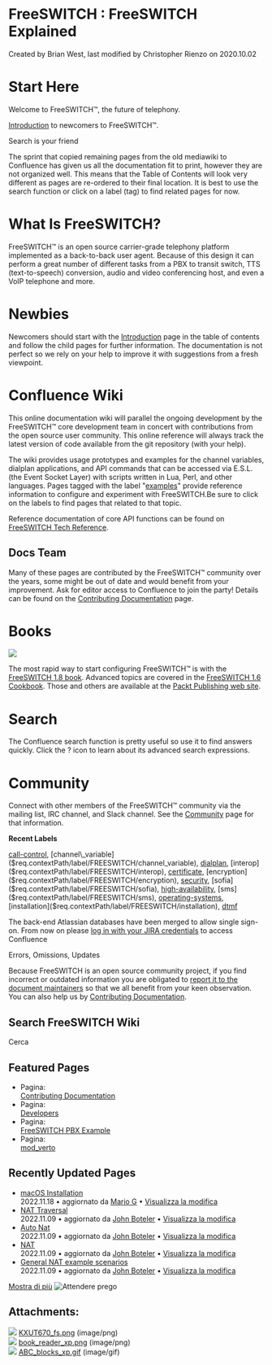 
#   FreeSWITCH : FreeSWITCH Explained 

 Created by  Brian West, last modified by  Christopher Rienzo on 2020.10.02

# Start Here  

Welcome to FreeSWITCH™, the future of telephony.

[Introduction](./Introduction/index.mdx#api) to newcomers to FreeSWITCH™.

  
Search is your friend

The sprint that copied remaining pages from the old mediawiki to Confluence has given us all the documentation fit to print, however they are not organized well. This means that the Table of Contents will look very different as pages are re-ordered to their final location. It is best to use the search function or click on a label (tag) to find related pages for now.

  
# What Is FreeSWITCH?

FreeSWITCH™ is an open source carrier-grade telephony platform implemented as a back-to-back user agent. Because of this design it can perform a great number of different tasks from a PBX to transit switch, TTS (text-to-speech) conversion, audio and video conferencing host, and even a VoIP telephone and more.

# Newbies

Newcomers should start with the [Introduction](./Introduction/index.mdx#api) page in the table of contents and follow the child pages for further information. The documentation is not perfect so we rely on your help to improve it with suggestions from a fresh viewpoint.

# Confluence Wiki

This online documentation wiki will parallel the ongoing development by the FreeSWITCH™ core development team in concert with contributions from the open source user community. This online reference will always track the latest version of code available from the git repository (with your help).

The wiki provides usage prototypes and examples for the channel variables, dialplan applications, and API commands that can be accessed via E.S.L. (the Event Socket Layer) with scripts written in Lua, Perl, and other languages. Pages tagged with the label "[examples](https://freeswitch.org/confluence/label/FREESWITCH/examples)" provide reference information to configure and experiment with FreeSWITCH.Be sure to click on the labels to find pages that related to that topic.

Reference documentation of core API functions can be found on [FreeSWITCH Tech Reference](http://docs.freeswitch.org/).

## Docs Team

Many of these pages are contributed by the FreeSWITCH™ community over the years, some might be out of date and would benefit from your improvement. Ask for editor access to Confluence to join the party! Details can be found on the [Contributing Documentation](Community/Contributing-Documentation/index.mdx#about) page.

  
# Books

![](/attachments/1048580/2162730.png)

The most rapid way to start configuring FreeSWITCH™ is with the [FreeSWITCH 1.8 book](https://www.packtpub.com/product/freeswitch-1-8/9781785889134). Advanced topics are covered in the [FreeSWITCH 1.6 Cookbook](https://www.packtpub.com/product/freeswitch-1-6-cookbook/9781785280917). Those and others are available at the [Packt Publishing web site](https://www.packtpub.com/catalogsearch/result/?q=freeswitch).

# Search

The Confluence search function is pretty useful so use it to find answers quickly. Click the ? icon to learn about its advanced search expressions.

# Community

Connect with other members of the FreeSWITCH™ community via the mailing list, IRC channel, and Slack channel. See the [Community](Community/index.mdx#irc) page for that information.
  
  
**Recent Labels**

[call-control]($req.contextPath/label/FREESWITCH/call-control), [channel\_variable]($req.contextPath/label/FREESWITCH/channel_variable), [dialplan]($req.contextPath/label/FREESWITCH/dialplan), [interop]($req.contextPath/label/FREESWITCH/interop), [certificate]($req.contextPath/label/FREESWITCH/certificate), [encryption]($req.contextPath/label/FREESWITCH/encryption), [security]($req.contextPath/label/FREESWITCH/security), [sofia]($req.contextPath/label/FREESWITCH/sofia), [high-availability]($req.contextPath/label/FREESWITCH/high-availability), [sms]($req.contextPath/label/FREESWITCH/sms), [operating-systems]($req.contextPath/label/FREESWITCH/operating-systems), [installation]($req.contextPath/label/FREESWITCH/installation), [dtmf]($req.contextPath/label/FREESWITCH/dtmf) 

The back-end Atlassian databases have been merged to allow single sign-on. From now on please [log in with your JIRA credentials](https://jira.freeswitch.org) to access Confluence

Errors, Omissions, Updates

Because FreeSWITCH is an open source community project, if you find incorrect or outdated information you are obligated to [report it to the document maintainers](https://jira.freeswitch.org/browse/DOCS) so that we all benefit from your keen observation. You can also help us by [Contributing Documentation](./Community/Contributing-Documentation/index.mdx#about).

## Search FreeSWITCH Wiki

Cerca 

## Featured Pages

* Pagina:  
[Contributing Documentation](/confluence/display/FREESWITCH/Contributing+Documentation)
* Pagina:  
[Developers](/confluence/display/FREESWITCH/Developers)
* Pagina:  
[FreeSWITCH PBX Example](/confluence/display/FREESWITCH/FreeSWITCH+PBX+Example)
* Pagina:  
[mod\_verto](/confluence/display/FREESWITCH/mod_verto)

## Recently Updated Pages

* [macOS Installation](macOS-Installation_9634508.html "FreeSWITCH")  
 2022.11.18 • aggiornato da [Mario G](/confluence/display/~Mario+G) • [Visualizza la modifica](/confluence/pages/diffpagesbyversion.action?pageId=9634508&selectedPageVersions=517&selectedPageVersions=516)
* [NAT Traversal](NAT-Traversal_3375417.html "FreeSWITCH")  
 2022.11.09 • aggiornato da [John Boteler](/confluence/display/~boteman) • [Visualizza la modifica](/confluence/pages/diffpagesbyversion.action?pageId=3375417&selectedPageVersions=18&selectedPageVersions=17)
* [Auto Nat](Auto-Nat_6587487.html "FreeSWITCH")  
 2022.11.09 • aggiornato da [John Boteler](/confluence/display/~boteman) • [Visualizza la modifica](/confluence/pages/diffpagesbyversion.action?pageId=6587487&selectedPageVersions=11&selectedPageVersions=10)
* [NAT](NAT_6587473.html "FreeSWITCH")  
 2022.11.09 • aggiornato da [John Boteler](/confluence/display/~boteman) • [Visualizza la modifica](/confluence/pages/diffpagesbyversion.action?pageId=6587473&selectedPageVersions=6&selectedPageVersions=5)
* [General NAT example scenarios](General-NAT-example-scenarios_13173280.html "FreeSWITCH")  
 2022.11.09 • aggiornato da [John Boteler](/confluence/display/~boteman) • [Visualizza la modifica](/confluence/pages/diffpagesbyversion.action?pageId=13173280&selectedPageVersions=3&selectedPageVersions=2)

[Mostra di più](/confluence/plugins/recently-updated/changes.action?theme=concise&pageSize=5&startIndex=5&searchToken=1385875&spaceKeys=FREESWITCH&contentType=page) ![Attendere prego](/images/icons/wait.gif) 

## Attachments:

![](/images/icons/bullet_blue.gif) [KXUT670\_fs.png](/attachments/1048580/2162690.png) (image/png)  
![](/images/icons/bullet_blue.gif) [book\_reader\_xp.png](/attachments/1048580/2162730.png) (image/png)  
![](/images/icons/bullet_blue.gif) [ABC\_blocks\_xp.gif](/attachments/1048580/2162731.gif) (image/gif)  


